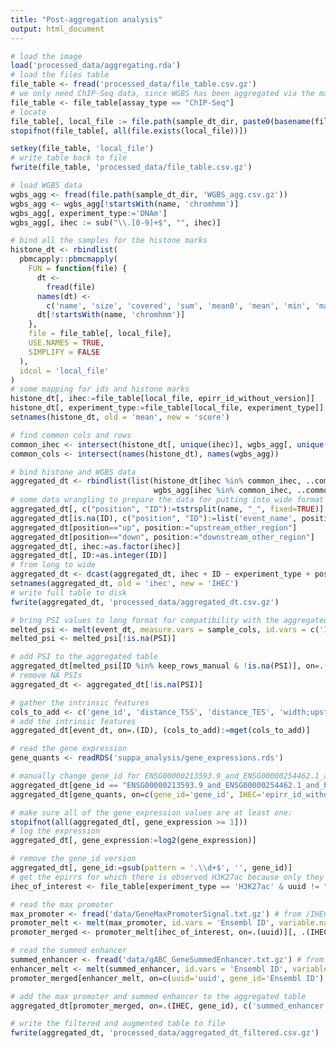```yaml
---
title: "Post-aggregation analysis"
output: html_document
---
```


```r
# load the image
load('processed_data/aggregating.rda')
# load the files table
file_table <- fread('processed_data/file_table.csv.gz')
# we only need ChIP-Seq data, since WGBS has been aggregated via the matrices
file_table <- file_table[assay_type == "ChIP-Seq"]
# locate
file_table[, local_file := file.path(sample_dt_dir, paste0(basename(file_path), '.tab.gz'))]
stopifnot(file_table[, all(file.exists(local_file))])

setkey(file_table, 'local_file')
# write table back to file
fwrite(file_table, 'processed_data/file_table.csv.gz')

# load WGBS data
wgbs_agg <- fread(file.path(sample_dt_dir, 'WGBS_agg.csv.gz'))
wgbs_agg <- wgbs_agg[!startsWith(name, 'chromhmm')]
wgbs_agg[, experiment_type:='DNAm']
wgbs_agg[, ihec := sub("\\.[0-9]+$", "", ihec)]

# bind all the samples for the histone marks
histone_dt <- rbindlist(
  pbmcapply::pbmcmapply(
    FUN = function(file) {
      dt <-
        fread(file)
      names(dt) <-
        c('name', 'size', 'covered', 'sum', 'mean0', 'mean', 'min', 'max')
      dt[!startsWith(name, 'chromhmm')]
    },
    file = file_table[, local_file],
    USE.NAMES = TRUE,
    SIMPLIFY = FALSE
  ),
  idcol = 'local_file'
)
# some mapping for ids and histone marks
histone_dt[, ihec:=file_table[local_file, epirr_id_without_version]]
histone_dt[, experiment_type:=file_table[local_file, experiment_type]]
setnames(histone_dt, old = 'mean', new = 'score')

# find common cols and rows
common_ihec <- intersect(histone_dt[, unique(ihec)], wgbs_agg[, unique(ihec)])
common_cols <- intersect(names(histone_dt), names(wgbs_agg))
```


```r
# bind histone and WGBS data
aggregated_dt <- rbindlist(list(histone_dt[ihec %in% common_ihec, ..common_cols], 
                                wgbs_agg[ihec %in% common_ihec, ..common_cols]))
# some data wrangling to prepare the data for putting into wide format 
aggregated_dt[, c("position", "ID"):=tstrsplit(name, "_", fixed=TRUE)]
aggregated_dt[is.na(ID), c("position", "ID"):=list('event_name', position)]
aggregated_dt[position=="up", position:="upstream_other_region"]
aggregated_dt[position=="down", position:="downstream_other_region"]
aggregated_dt[, ihec:=as.factor(ihec)]
aggregated_dt[, ID:=as.integer(ID)]
# from long to wide
aggregated_dt <- dcast(aggregated_dt, ihec + ID ~ experiment_type + position, value.var = "score", sep = ";")
setnames(aggregated_dt, old = 'ihec', new = 'IHEC')
# write full table to disk
fwrite(aggregated_dt, 'processed_data/aggregated_dt.csv.gz')
```


```r
# bring PSI values to long format for compatibility with the aggregated table
melted_psi <- melt(event_dt, measure.vars = sample_cols, id.vars = c('ID', 'Event Type', 'gene_id'), variable.name = 'IHEC', value.name = 'PSI', variable.factor = FALSE)
melted_psi <- melted_psi[!is.na(PSI)]
```


```r
# add PSI to the aggregated table
aggregated_dt[melted_psi[ID %in% keep_rows_manual & !is.na(PSI)], on=.(ID, IHEC), PSI:=PSI]
# remove NA PSIs
aggregated_dt <- aggregated_dt[!is.na(PSI)]

# gather the intrinsic features
cols_to_add <- c('gene_id', 'distance_TSS', 'distance_TES', 'width;upstream_other_region', 'width;event_name', 'width;downstream_other_region', 'Event Type', '3ss', '5ss', 'Variability')
# add the intrinsic features
aggregated_dt[event_dt, on=.(ID), (cols_to_add):=mget(cols_to_add)]

# read the gene expression
gene_quants <- readRDS('suppa_analysis/gene_expressions.rds')

# manually change gene_id for ENSG00000213593.9_and_ENSG00000254462.1_and_ENSG00000211450.9_and_ENSG00000198561.13 from the manual ids that were kept
aggregated_dt[gene_id == "ENSG00000213593.9_and_ENSG00000254462.1_and_ENSG00000211450.9_and_ENSG00000198561.13", gene_id := "ENSG00000198561.13"]
aggregated_dt[gene_quants, on=c(gene_id='gene_id', IHEC='epirr_id_without_version'), gene_expression:=gene_tpm]

# make sure all of the gene_expression values are at least one:
stopifnot(all(aggregated_dt[, gene_expression >= 1]))
# log the expression
aggregated_dt[, gene_expression:=log2(gene_expression)]

# remove the gene_id version
aggregated_dt[, gene_id:=gsub(pattern = '.\\d+$', '', gene_id)]
# get the epirrs for which there is observed H3K27ac because only they have max_promoter and summed_enhancer
ihec_of_interest <- file_table[experiment_type == 'H3K27ac' & uuid != "imputed", .(IHEC=epirr_id_without_version, uuid)]

# read the max promoter
max_promoter <- fread('data/GeneMaxPromoterSignal.txt.gz') # from /IHEC/post_processed_data/Analysis/IHEC_gABC_Interactions/GeneMaxPromoterSignal.txt.gz
promoter_melt <- melt(max_promoter, id.vars = 'Ensembl ID', variable.name = 'uuid', value.name = 'max_promoter', variable.factor = FALSE)
promoter_merged <- promoter_melt[ihec_of_interest, on=.(uuid)][, .(IHEC, uuid, gene_id=`Ensembl ID`, max_promoter)]

# read the summed enhancer
summed_enhancer <- fread('data/gABC_GeneSummedEnhancer.txt.gz') # from /IHEC/post_processed_data/Analysis/IHEC_gABC_Interactions/gABC_GeneSummedEnhancer.txt.gz
enhancer_melt <- melt(summed_enhancer, id.vars = 'Ensembl ID', variable.name = 'uuid', value.name = 'summed_enhancer', variable.factor = FALSE)
promoter_merged[enhancer_melt, on=c(uuid='uuid', gene_id='Ensembl ID'), summed_enhancer:=summed_enhancer]

# add the max promoter and summed enhancer to the aggregated table
aggregated_dt[promoter_merged, on=.(IHEC, gene_id), c('summed_enhancer', 'max_promoter'):=.(summed_enhancer, max_promoter)]
```


```r
# write the filtered and augmented table to file
fwrite(aggregated_dt, 'processed_data/aggregated_dt_filtered.csv.gz')
```
